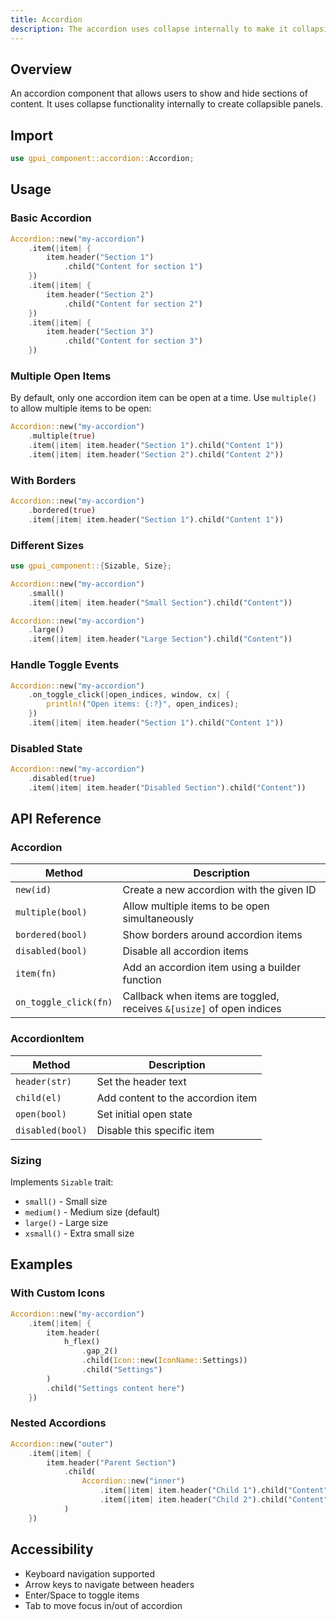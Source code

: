 ```yaml
---
title: Accordion
description: The accordion uses collapse internally to make it collapsible.
---
```


## Overview

An accordion component that allows users to show and hide sections of content. It uses collapse functionality internally to create collapsible panels.

## Import

```rust
use gpui_component::accordion::Accordion;
```

## Usage

### Basic Accordion

```rust
Accordion::new("my-accordion")
    .item(|item| {
        item.header("Section 1")
            .child("Content for section 1")
    })
    .item(|item| {
        item.header("Section 2")
            .child("Content for section 2")
    })
    .item(|item| {
        item.header("Section 3")
            .child("Content for section 3")
    })
```

### Multiple Open Items

By default, only one accordion item can be open at a time. Use `multiple()` to allow multiple items to be open:

```rust
Accordion::new("my-accordion")
    .multiple(true)
    .item(|item| item.header("Section 1").child("Content 1"))
    .item(|item| item.header("Section 2").child("Content 2"))
```

### With Borders

```rust
Accordion::new("my-accordion")
    .bordered(true)
    .item(|item| item.header("Section 1").child("Content 1"))
```

### Different Sizes

```rust
use gpui_component::{Sizable, Size};

Accordion::new("my-accordion")
    .small()
    .item(|item| item.header("Small Section").child("Content"))

Accordion::new("my-accordion")
    .large()
    .item(|item| item.header("Large Section").child("Content"))
```

### Handle Toggle Events

```rust
Accordion::new("my-accordion")
    .on_toggle_click(|open_indices, window, cx| {
        println!("Open items: {:?}", open_indices);
    })
    .item(|item| item.header("Section 1").child("Content 1"))
```

### Disabled State

```rust
Accordion::new("my-accordion")
    .disabled(true)
    .item(|item| item.header("Disabled Section").child("Content"))
```

## API Reference

### Accordion

| Method | Description |
|--------|-------------|
| `new(id)` | Create a new accordion with the given ID |
| `multiple(bool)` | Allow multiple items to be open simultaneously |
| `bordered(bool)` | Show borders around accordion items |
| `disabled(bool)` | Disable all accordion items |
| `item(fn)` | Add an accordion item using a builder function |
| `on_toggle_click(fn)` | Callback when items are toggled, receives `&[usize]` of open indices |

### AccordionItem

| Method | Description |
|--------|-------------|
| `header(str)` | Set the header text |
| `child(el)` | Add content to the accordion item |
| `open(bool)` | Set initial open state |
| `disabled(bool)` | Disable this specific item |

### Sizing

Implements `Sizable` trait:
- `small()` - Small size
- `medium()` - Medium size (default)
- `large()` - Large size
- `xsmall()` - Extra small size

## Examples

### With Custom Icons

```rust
Accordion::new("my-accordion")
    .item(|item| {
        item.header(
            h_flex()
                .gap_2()
                .child(Icon::new(IconName::Settings))
                .child("Settings")
        )
        .child("Settings content here")
    })
```

### Nested Accordions

```rust
Accordion::new("outer")
    .item(|item| {
        item.header("Parent Section")
            .child(
                Accordion::new("inner")
                    .item(|item| item.header("Child 1").child("Content"))
                    .item(|item| item.header("Child 2").child("Content"))
            )
    })
```

## Accessibility

- Keyboard navigation supported
- Arrow keys to navigate between headers
- Enter/Space to toggle items
- Tab to move focus in/out of accordion
